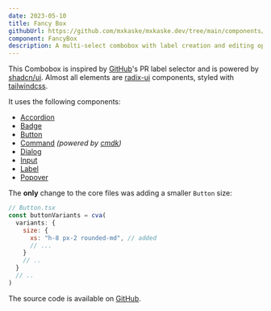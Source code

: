 ```yaml
---
date: 2023-05-10
title: Fancy Box
githubUrl: https://github.com/mxkaske/mxkaske.dev/tree/main/components/craft/fancy-box.tsx
component: FancyBox
description: A multi-select combobox with label creation and editing options. Like GitHub.
---
```


<CraftWrapper>
  <FancyBox />
</CraftWrapper>

This Combobox is inspired by [GitHub](https://github.com)'s PR label selector and is powered by [shadcn/ui](https://ui.shadcn.com). Almost all elements are [radix-ui](https://www.radix-ui.com) components, styled with [tailwindcss](http://tailwindcss.com/).

It uses the following components:

- [Accordion](https://ui.shadcn.com/docs/components/accordion)
- [Badge](https://ui.shadcn.com/docs/components/badge)
- [Button](https://ui.shadcn.com/docs/components/button)
- [Command](https://ui.shadcn.com/docs/components/command) _(powered by [cmdk](https://cmdk.paco.me))_
- [Dialog](https://ui.shadcn.com/docs/components/dialog)
- [Input](https://ui.shadcn.com/docs/components/input)
- [Label](https://ui.shadcn.com/docs/components/label)
- [Popover](https://ui.shadcn.com/docs/components/popover)

The **only** change to the core files was adding a smaller `Button` size:

```js
// Button.tsx
const buttonVariants = cva(
  variants: {
    size: {
      xs: "h-8 px-2 rounded-md", // added
      // ...
    }
    // ..
  }
  // ..
)
```

The source code is available on [GitHub](https://github.com/mxkaske/mxkaske.dev/tree/main/components/craft/fancy-box.tsx).
